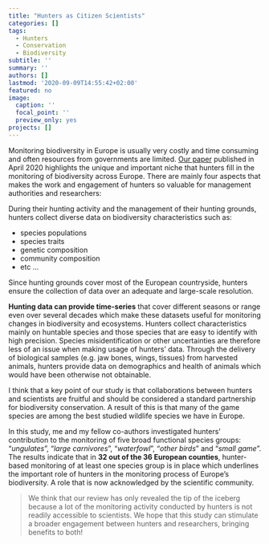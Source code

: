 ```yaml
---
title: "Hunters as Citizen Scientists"
categories: []
tags:
  - Hunters
  - Conservation
  - Biodiversity
subtitle: ''
summary: ''
authors: []
lastmod: '2020-09-09T14:55:42+02:00'
featured: no
image:
  caption: ''
  focal_point: ''
  preview_only: yes
projects: []
---
```


Monitoring biodiversity in Europe is usually very costly and time consuming and often resources from governments are limited. [Our paper](https://www.sciencedirect.com/science/article/pii/S2351989420303632) published in April 2020 highlights the unique and important niche that hunters fill in the monitoring of biodiversity across Europe. There are mainly four aspects that makes the work and engagement of hunters so valuable for management authorities and researchers:

During their hunting activity and the management of their hunting grounds, hunters collect diverse data on biodiversity characteristics such as:

* species populations
* species traits
* genetic composition
* community composition
* etc ...

Since hunting grounds cover most of the European countryside, hunters ensure the collection of data over an adequate and large-scale resolution.

**Hunting data can provide time-series** that cover different seasons or range even over several decades which make these datasets useful for monitoring changes in biodiversity and ecosystems.
Hunters collect characteristics mainly on huntable species and those species that are easy to identify with high precision. Species misidentification or other uncertainties are therefore less of an issue when making usage of hunters’ data.
Through the delivery of biological samples (e.g. jaw bones, wings, tissues) from harvested animals, hunters provide data on demographics and health of animals which would have been otherwise not obtainable.

I think that a key point of our study is that collaborations between hunters and scientists are fruitful and should be considered a standard partnership for biodiversity conservation. A result of this is that many of the game species are among the best studied wildlife species we have in Europe.

In this study, me and my fellow co-authors investigated hunters’ contribution to the monitoring of five broad functional species groups: “*ungulates*”, “*large carnivores*”, “*waterfowl*”, “*other birds*” and “*small game*”. The results indicate that in **32 out of the 36 European counties**, hunter-based monitoring of at least one species group is in place which underlines the important role of hunters in the monitoring process of Europe’s biodiversity. A role that is now acknowledged by the scientific community.

>We think that our review has only revealed the tip of the iceberg because a lot of the monitoring activity conducted by hunters is not readily accessible to scientists. We hope that this study can stimulate a broader engagement between hunters and researchers, bringing benefits to both!

